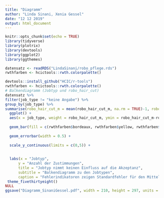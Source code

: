 ```yaml
---
title: "Diagramm"
author: "Linda Sinani, Xenia Gessel"
date: "12 12 2019"
output: html_document
---
```


```r
knitr::opts_chunk$set(echo = TRUE)
library(tidyverse)
library(plotrix)
library(devtools)
library(ggplot2)
library(ggthemes)

datensatz <- readRDS("LindaSinani/robo_pflege.rds")
rwthfarben <- hcictools::rwth.colorpalette()
```

```r
devtools::install_github("HCIC/r-tools")
rwthfarben <- hcictools::rwth.colorpalette()
# Balkendiagramm (Jobtyp und robo_hair_cut)
datensatz %>% 
filter(job_type != "keine Angabe") %>% 
group_by(job_type) %>%   
summarise(robo_hair_cut_m = mean(robo_hair_cut_m, na.rm = TRUE)-1, robo_hair_cut_sem = std.error(robo_hair_cut)) %>% 
  ggplot() +
  aes(x = job_type, weight = robo_hair_cut_m, ymin = robo_hair_cut_m-robo_hair_cut_sem , ymax = robo_hair_cut_m+robo_hair_cut_sem, fill = job_type) +
  
  geom_bar(fill = c(rwthfarben$bordeaux, rwthfarben$yellow, rwthfarben$magenta, rwthfarben$blue, rwthfarben$pet)) +
  
  geom_errorbar(width = 0.5) +
  
  scale_y_continuous(limits = c(0,5)) +
 
  
  labs(x = "Jobtyp",
      y = "Anzahl der Zustimmungen",
      title = "Jobtyp nimmt keinen Einfluss auf die Akzeptanz", 
      subtitle = "Balkendiagramm zu den Jobtypen",
      caption = "Fehlerindikatoren zeigen Standardfehler für den Mittelwert an") +
 theme_fivethirtyeight()
NULL
ggsave("Diagramm_SinaniGessel.pdf", width = 210, height = 297, units = "mm")
```